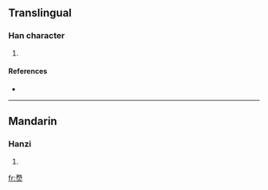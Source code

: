 ==Translingual==

===Han character===
{{Han char|rn=86|rad=火|as=10|sn=14|four=|canj=弓尸火 (NSF), X弓尸火 (XNSF)}}

# {{defn|Han|sort=火10}}

====References====
* {{Han ref|kx=0679.010|dkj=19285|hdz=32226.030|uh=7183|ud=29059}}

----

==Mandarin==

===Hanzi===
{{cmn-hanzi|pin=[[wù]] ([[wu4]])|wg=wu<sup>4</sup>}}

# {{defn|Mandarin|sort=火10}}

[[fr:熃]]